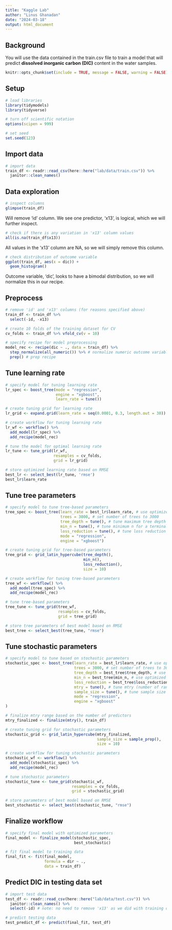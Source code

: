 ```yaml
---
title: "Kaggle Lab"
author: "Linus Ghanadan"
date: "2024-03-18"
output: html_document
---
```


## Background

You will use the data contained in the train.csv file to train a model that will predict **dissolved inorganic carbon (DIC)** content in the water samples.

```r
knitr::opts_chunk$set(include = TRUE, message = FALSE, warning = FALSE)
```

## Setup

```r
# load libraries
library(tidymodels)
library(tidyverse)
```

```r
# turn off scientific notation
options(scipen = 999)
```

```r
# set seed
set.seed(123)
```

## Import data

```r
# import data
train_df <- readr::read_csv(here::here("lab/data/train.csv")) %>% 
  janitor::clean_names()

```

## Data exploration

```r
# inspect columns
glimpse(train_df)
```

Will remove 'id' column. We see one predictor, 'x13', is logical, which we will further inspect.

```r
# check if there is any variation in 'x13' column values
all(is.na(train_df$x13))
```

All values in the 'x13' column are NA, so we will simply remove this column.

```r
# check distribution of outcome variable
ggplot(train_df, aes(x = dic)) +
  geom_histogram()
```

Outcome variable, 'dic', looks to have a bimodal distribution, so we will normalize this in our recipe.

## Preprocess

```r
# remove 'id' and 'x13' columns (for reasons specified above)
train_df <- train_df %>%
  select(-id, -x13)
```

```r
# create 10 folds of the training dataset for CV
cv_folds <- train_df %>% vfold_cv(v = 10)
```

```r
# specify recipe for model preprocessing
model_rec <- recipe(dic ~ ., data = train_df) %>%
  step_normalize(all_numeric()) %>% # normalize numeric outcome variable as well b/c of biomodal distribution
  prep() # prep recipe
```

## Tune learning rate

```r
# specify model for tuning learning rate
lr_spec <- boost_tree(mode = "regression",
                      engine = "xgboost",
                      learn_rate = tune())
```

```r
# create tuning grid for learning rate
lr_grid <- expand.grid(learn_rate = seq(0.0001, 0.3, length.out = 30))
```

```r
# create workflow for tuning learning rate
lr_wf <- workflow() %>%
  add_model(lr_spec) %>%
  add_recipe(model_rec)
```

```r
# tune the model for optimal learning rate
lr_tune <- tune_grid(lr_wf,
                     resamples = cv_folds,
                     grid = lr_grid)
```

```r
# store optimized learning rate based on RMSE
best_lr <- select_best(lr_tune, 'rmse')
best_lr$learn_rate
```


## Tune tree parameters

```r
# specify model to tune tree-based parameters
tree_spec <- boost_tree(learn_rate = best_lr$learn_rate, # use optimized learning rate from previous step
                        trees = 3000, # set number of trees to 3000
                        tree_depth = tune(), # tune maximum tree depth
                        min_n = tune(), # tune minimum n for a terminal node (minimum number of data points in a node that is required for the node to be split further)
                        loss_reduction = tune(), # tune loss reduction (minimum loss required for further splits)
                        mode = "regression",
                        engine = "xgboost")

```

```r
# create tuning grid for tree-based parameters
tree_grid <- grid_latin_hypercube(tree_depth(),
                                  min_n(),
                                  loss_reduction(),
                                  size = 10)
```

```r
# create workflow for tuning tree-based parameters
tree_wf <- workflow() %>%
  add_model(tree_spec) %>%
  add_recipe(model_rec)
```

```r
# tune tree-based parameters
tree_tune <- tune_grid(tree_wf,
                       resamples = cv_folds,
                       grid = tree_grid)
```

```r
# store tree parameters of best model based on RMSE
best_tree <- select_best(tree_tune, "rmse")
```

## Tune stochastic parameters

```r
# specify model to tune based on stochastic parameters
stochastic_spec <- boost_tree(learn_rate = best_lr$learn_rate, # use optimized learning rate
                              trees = 3000, # set number of trees to 3000
                              tree_depth = best_tree$tree_depth, # use optimized maximum tree depth
                              min_n = best_tree$min_n, # use optimized minimum n for a terminal node (minimum number of data points in a node that is required for the node to be split further)
                              loss_reduction = best_tree$loss_reduction, # use optimized loss reduction (minimum loss required for further splits)
                              mtry = tune(), # tune mtry (number of randomly selected features that will be considered at each split)
                              sample_size = tune(), # tune sample size (amount of randomly selected data exposed to the fitting routine when conducting stochastic gradient descent at each split)
                              mode = "regression",
                              engine = "xgboost"
)
```

```r
# finalize mtry range based on the number of predictors
mtry_finalized <- finalize(mtry(), train_df)
```

```r
# create tuning grid for stochastic parameters
stochastic_grid <- grid_latin_hypercube(mtry_finalized,
                                        sample_size = sample_prop(),
                                        size = 10)
```

```r
# create workflow for tuning stochastic parameters
stochastic_wf <- workflow() %>%
  add_model(stochastic_spec) %>%
  add_recipe(model_rec)
```

```r
# tune stochastic parameters
stochastic_tune <- tune_grid(stochastic_wf,
                             resamples = cv_folds,
                             grid = stochastic_grid)
```

```r
# store parameters of best model based on RMSE
best_stochastic <- select_best(stochastic_tune, "rmse")
```

## Finalize workflow

```r
# specify final model with optimized parameters
final_model <- finalize_model(stochastic_spec,
                              best_stochastic)
```

```r
# fit final model to training data
final_fit <- fit(final_model,
                 formula = dir ~ .,
                 data = train_df)
```

## Predict DIC in testing data set

```r
# import test data
test_df <- readr::read_csv(here::here("lab/data/test.csv")) %>% 
  janitor::clean_names() %>% 
  select(-id) # note: no need to remove 'x13' as we did with training data b/c the column is not included in testing data CSV
```

```r
# predict testing data
test_predict_df <- predict(final_fit, test_df)
```



